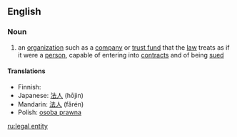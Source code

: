 ==English==

===Noun===
{{wikipedia}}
{{en-noun|sg=[[legal]] [[entity]]|pl=legal entities}}

# an [[organization]] such as a [[company]] or [[trust fund]] that the [[law]] treats as if it were a [[person]], capable of entering into [[contract]]s and of being [[sued]]

====Translations====
* Finnish: {{t+|fi|oikeushenkilö}}
* Japanese: [[法人]] (hōjin)
* Mandarin: [[法人]] (fǎrén)
* Polish: [[osoba prawna]]

[[ru:legal entity]]